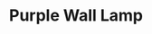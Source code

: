 ---
title: "Purple Wall Lamp"
meta_title: "Purple Wall Lamp craft"
description: "Craft de Purple Wall Lamp"
rank: "b"
draft: false
name: "Purple Wall Lamp"
recipe_img: "https://wiki.pokexgames.com/images/f/f0/Purple_Wall_Lamp.png"
level: 62
craft_time: 28800
result: 1
value_npc: 1
ingredients:
  - name: "Magnet"
    quantity: 20
    item_img: "https://wiki.pokexgames.com/images/6/6d/Magnet1.png"
    value_npc: 1
  - name: "Point of Light"
    quantity: 5
    item_img: "https://wiki.pokexgames.com/images/9/9b/Point_of_Light.png"
    value_npc: 1
  - name: "Electric Rat Tail"
    quantity: 4
    item_img: "https://wiki.pokexgames.com/images/d/d9/Electric_Rat_Tail.png"
    value_npc: 1
  - name: "Glass"
    quantity: 30
    item_img: "https://wiki.pokexgames.com/images/1/15/Glass.png"
    value_npc: 1
  - name: "Red Dye"
    quantity: 2
    item_img: "https://wiki.pokexgames.com/images/c/c1/Red_Dye.png"
    value_npc: 1
  - name: "Pink Dye"
    quantity: 2
    item_img: "https://wiki.pokexgames.com/images/6/6a/Pink_Dye.png"
    value_npc: 1
  - name: "Iron Bar"
    quantity: 60
    item_img: "https://wiki.pokexgames.com/images/6/6c/Iron_Bar.png"
    value_npc: 1
---